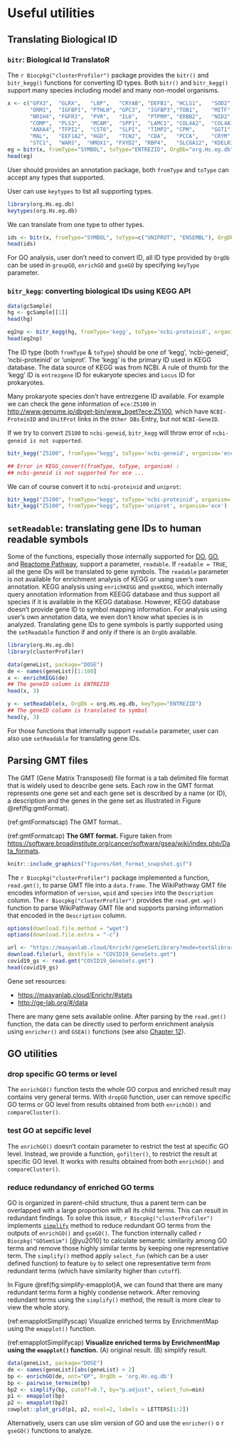 
# Useful utilities {#useful-utilities}



## Translating Biological ID {#id-convert}

### `bitr`: Biological Id TranslatoR {#bitr}

The `r Biocpkg("clusterProfiler")` package provides the `bitr()` and `bitr_kegg()` functions for converting ID types. Both `bitr()` and `bitr_kegg()` support many species including model and many non-model organisms.

```r
x <- c("GPX3",  "GLRX",   "LBP",   "CRYAB", "DEFB1", "HCLS1",   "SOD2",   "HSPA2",
       "ORM1",  "IGFBP1", "PTHLH", "GPC3",  "IGFBP3","TOB1",    "MITF",   "NDRG1",
       "NR1H4", "FGFR3",  "PVR",   "IL6",   "PTPRM", "ERBB2",   "NID2",   "LAMB1",
       "COMP",  "PLS3",   "MCAM",  "SPP1",  "LAMC1", "COL4A2",  "COL4A1", "MYOC",
       "ANXA4", "TFPI2",  "CST6",  "SLPI",  "TIMP2", "CPM",     "GGT1",   "NNMT",
       "MAL",   "EEF1A2", "HGD",   "TCN2",  "CDA",   "PCCA",    "CRYM",   "PDXK",
       "STC1",  "WARS",  "HMOX1", "FXYD2", "RBP4",   "SLC6A12", "KDELR3", "ITM2B")
eg = bitr(x, fromType="SYMBOL", toType="ENTREZID", OrgDb="org.Hs.eg.db")
head(eg)
```

User should provides an annotation package, both `fromType` and `toType` can accept any types that supported.

User can use `keytypes` to list all supporting types.

```r
library(org.Hs.eg.db)
keytypes(org.Hs.eg.db)
```

We can translate from one type to other types.
```r
ids <- bitr(x, fromType="SYMBOL", toType=c("UNIPROT", "ENSEMBL"), OrgDb="org.Hs.eg.db")
head(ids)
```

For GO analysis, user don't need to convert ID, all ID type provided by `OrgDb` can be used in `groupGO`, `enrichGO` and `gseGO` by specifying `keyType` parameter.


### `bitr_kegg`: converting biological IDs using KEGG API {#bitr_kegg}


```r
data(gcSample)
hg <- gcSample[[1]]
head(hg)

eg2np <- bitr_kegg(hg, fromType='kegg', toType='ncbi-proteinid', organism='hsa')
head(eg2np)
```

The ID type (both `fromType` & `toType`) should be one of 'kegg', 'ncbi-geneid', 'ncbi-proteinid' or 'uniprot'. The 'kegg' is the primary ID used in KEGG database. The data source of KEGG was from NCBI. A rule of thumb for the 'kegg' ID is `entrezgene` ID for eukaryote species and `Locus` ID for prokaryotes.

Many prokaryote species don't have entrezgene ID available. For example we can check the gene information of `ece:Z5100` in <http://www.genome.jp/dbget-bin/www_bget?ece:Z5100>, which have `NCBI-ProteinID` and `UnitProt` links in the `Other DBs` Entry, but not `NCBI-GeneID`.


If we try to convert `Z5100` to `ncbi-geneid`, `bitr_kegg` will throw error of `ncbi-geneid is not supported`.

```r
bitr_kegg("Z5100", fromType="kegg", toType='ncbi-geneid', organism='ece')

## Error in KEGG_convert(fromType, toType, organism) :
## ncbi-geneid is not supported for ece ...
```

We can of course convert it to `ncbi-proteinid` and `uniprot`:

```r
bitr_kegg("Z5100", fromType="kegg", toType='ncbi-proteinid', organism='ece')
bitr_kegg("Z5100", fromType="kegg", toType='uniprot', organism='ece')
```


## `setReadable`: translating gene IDs to human readable symbols {#setReadable}

Some of the functions, especially those internally supported for [DO](#chapter4), [GO](#chapter5), and [Reactome Pathway](#chapter8), support a parameter, `readable`.  If `readable = TRUE`, all the gene IDs will be translated to gene symbols. The `readable` parameter is not available for enrichment analysis of KEGG or using user's own annotation. KEGG analysis using `enrichKEGG` and `gseKEGG`, which internally query annotation information from KEEGG database and thus support all species if it is available in the KEGG database. However, KEGG database doesn't provide gene ID to symbol mapping information. For analysis using user's own annotation data, we even don't know what species is in analyzed. Translating gene IDs to gene symbols is partly supported using the `setReadable` function if and only if there is an `OrgDb` available. 


```r
library(org.Hs.eg.db)
library(clusterProfiler)

data(geneList, package="DOSE")
de <- names(geneList)[1:100]
x <- enrichKEGG(de)
## The geneID column is ENTREZID
head(x, 3)

y <- setReadable(x, OrgDb = org.Hs.eg.db, keyType="ENTREZID")
## The geneID column is translated to symbol
head(y, 3)
```

For those functions that internally support `readable` parameter, user can also use `setReadable` for translating gene IDs.


## Parsing GMT files {#read-gmt}

The GMT (Gene Matrix Transposed) file format is a tab delimited file format that is widely used to describe gene sets. Each row in the GMT format represents one gene set and each gene set is described by a name (or ID), a description and the genes in the gene set as illustrated in Figure \@ref(fig:gmtFormat).


(ref:gmtFormatscap) The GMT format..

(ref:gmtFormatcap) **The GMT format.** Figure taken from <https://software.broadinstitute.org/cancer/software/gsea/wiki/index.php/Data_formats>. 



```r
knitr::include_graphics("figures/Gmt_format_snapshot.gif")
```

The `r Biocpkg("clusterProfiler")` package implemented a function, `read.gmt()`, to parse GMT file into a `data.frame`. The WikiPathway GMT file encodes information of `version`, `wpid` and `species` into the `Description` column. The `r Biocpkg("clusterProfiler")` provides the `read.gmt.wp()` function to parse WikiPathway GMT file and supports parsing information that encoded in the `Description` column. 

```r
options(download.file.method = "wget")
options(download.file.extra = "-c")
```


```r
url <- "https://maayanlab.cloud/Enrichr/geneSetLibrary?mode=text&libraryName=COVID-19_Related_Gene_Sets"
download.file(url, destfile = "COVID19_GeneSets.gmt")
covid19_gs <- read.gmt("COVID19_GeneSets.gmt")
head(covid19_gs)
```



Gene set resources:

+ <https://maayanlab.cloud/Enrichr/#stats>
+ <http://ge-lab.org/#/data>


There are many gene sets available online. After parsing by the `read.gmt()` function, the data can be directly used to perform enrichment analysis using `enricher()` and `GSEA()` functions (see also [Chapter 12](#universal-api)).

## GO utilities {#go-utilities}

### drop specific GO terms or level

The `enrichGO()` function tests the whole GO corpus and enriched result may contains very general terms. With `dropGO` function, user can remove specific GO terms or GO level from results obtained from both `enrichGO()` and `compareCluster()`.


### test GO at sepcific level

The `enrichGO()` doesn't contain parameter to restrict the test at specific GO level. Instead, we provide a function, `gofilter()`, to restrict the result at specific GO level. It works with results obtained from both `enrichGO()` and `compareCluster()`.


### reduce redundancy of enriched GO terms

GO is organized in parent-child structure, thus a parent term can be overlapped with a large proportion with all its child terms. This can result in redundant findings. To solve this issue, `r Biocpkg("clusterProfiler")` implements [`simplify`](https://github.com/GuangchuangYu/clusterProfiler/issues/28) method to reduce redundant GO terms from the outputs of `enrichGO()` and `gseGO()`. The function internally called `r Biocpkg("GOSemSim")` [@yu2010] to calculate semantic similarity among GO terms and remove those highly similar terms by keeping one representative term. The `simplify()` method apply `select_fun` (which can be a user defined function) to feature `by` to select one representative term from redundant terms (which have similarity higher than `cutoff`).


In Figure \@ref(fig:simplify-emapplot)A, we can found that there are many redundant terms form a highly condense network. After removing redundant terms using the `simplify()` method, the result is more clear to view the whole story.

(ref:emapplotSimplifyscap) Visualize enriched terms by EnrichmentMap using the `emapplot()` function.

(ref:emapplotSimplifycap) **Visualize enriched terms by EnrichmentMap using the `emapplot()` function.** (A) original result. (B) simplify result. 



```r
data(geneList, package="DOSE")
de <- names(geneList)[abs(geneList) > 2]
bp <- enrichGO(de, ont="BP", OrgDb = 'org.Hs.eg.db')
bp <- pairwise_termsim(bp)
bp2 <- simplify(bp, cutoff=0.7, by="p.adjust", select_fun=min)
p1 <- emapplot(bp)
p2 <- emapplot(bp2)
cowplot::plot_grid(p1, p2, ncol=2, labels = LETTERS[1:2])
```

Alternatively, users can use slim version of GO and use the `enricher()` o r `gseGO()` functions to analyze. 

